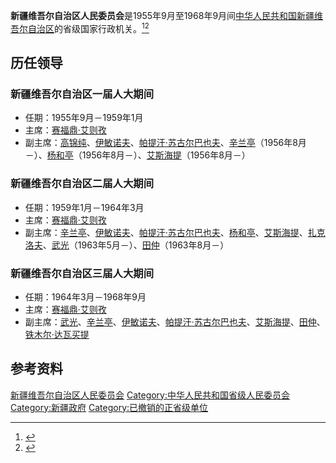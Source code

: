 '''新疆维吾尔自治区人民委员会'''是1955年9月至1968年9月间[[中华人民共和国|中华人民共和国]][[新疆维吾尔自治区|新疆维吾尔自治区]]的省级国家行政机关。<ref>{{Cite book|title=中华人民共和国职官志|author=何虎生, 李耀东, 向常福主编|publisher=中国社会出版社|year=2003|isbn=9787800883934|location=北京|pages=}}</ref><ref>{{Cite book|title=新疆百科知识辞典|author=蒲开夫, 朱一凡, 李行力主编|publisher=陕西人民出版社|year=2006|isbn=|location=西安|pages=}}</ref>

== 历任领导 ==
=== 新疆维吾尔自治区一届人大期间 ===
* 任期：1955年9月－1959年1月
* 主席：[[赛福鼎·艾则孜|赛福鼎·艾则孜]]
* 副主席：[[高锦纯|高锦纯]]、[[伊敏诺夫|伊敏诺夫]]、[[帕提汗·苏古尔巴也夫|帕提汗·苏古尔巴也夫]]、[[辛兰亭|辛兰亭]]（1956年8月－）、[[杨和亭|杨和亭]]（1956年8月－）、[[艾斯海提|艾斯海提]]（1956年8月－）

=== 新疆维吾尔自治区二届人大期间 ===
* 任期：1959年1月－1964年3月
* 主席：[[赛福鼎·艾则孜|赛福鼎·艾则孜]]
* 副主席：[[辛兰亭|辛兰亭]]、[[伊敏诺夫|伊敏诺夫]]、[[帕提汗·苏古尔巴也夫|帕提汗·苏古尔巴也夫]]、[[杨和亭|杨和亭]]、[[艾斯海提|艾斯海提]]、[[扎克洛夫|扎克洛夫]]、[[武光|武光]]（1963年5月－）、[[田仲|田仲]]（1963年8月－）

=== 新疆维吾尔自治区三届人大期间 ===
* 任期：1964年3月－1968年9月
* 主席：[[赛福鼎·艾则孜|赛福鼎·艾则孜]]
* 副主席：[[武光|武光]]、[[辛兰亭|辛兰亭]]、[[伊敏诺夫|伊敏诺夫]]、[[帕提汗·苏古尔巴也夫|帕提汗·苏古尔巴也夫]]、[[艾斯海提|艾斯海提]]、[[田仲|田仲]]、[[铁木尔·达瓦买提|铁木尔·达瓦买提]]

== 参考资料 ==
{{reflist}}

{{新疆行政长官}}

[[Category:新疆维吾尔自治区人民委员会|]]
[[Category:中华人民共和国省级人民委员会|Category:中华人民共和国省级人民委员会]]
[[Category:新疆政府|Category:新疆政府]]
[[Category:已撤销的正省级单位|Category:已撤销的正省级单位]]